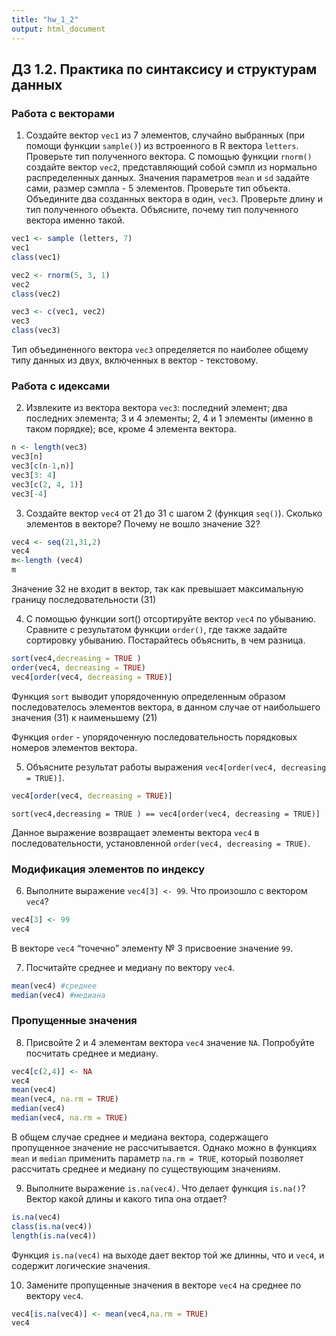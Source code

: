 ```yaml
---
title: "hw_1_2"
output: html_document
---
```


## ДЗ 1.2. Практика по синтаксису и структурам данных


### Работа с векторами

1. Создайте вектор `vec1` из 7 элементов, случайно выбранных (при помощи функции `sample()`) из встроенного в R вектора `letters`. Проверьте тип полученного вектора.
С помощью функции `rnorm()` создайте вектор `vec2`, представляющий собой сэмпл из нормально распределенных данных. Значения параметров `mean` и `sd` задайте сами, размер сэмпла - 5 элементов. Проверьте тип объекта.
Объедините два созданных вектора в один, `vec3`. Проверьте длину и тип полученного объекта. Объясните, почему тип полученного вектора именно такой. 

```r
vec1 <- sample (letters, 7)
vec1
class(vec1)

vec2 <- rnorm(5, 3, 1)
vec2
class(vec2)

vec3 <- c(vec1, vec2)
vec3
class(vec3)

```
Тип объединенного вектора `vec3` определяется по наиболее общему типу данных из двух, включенных в вектор - текстовому.

### Работа с идексами

2. Извлеките из вектора вектора `vec3`: последний элемент; два последних элемента; 3 и 4 элементы; 2, 4 и 1 элементы (именно в таком порядке); все, кроме 4 элемента вектора.

```r
n <- length(vec3)
vec3[n]
vec3[c(n-1,n)]
vec3[3: 4]
vec3[c(2, 4, 1)]
vec3[-4]

```

3. Создайте вектор `vec4` от 21 до 31 с шагом 2 (функция `seq()`). Сколько элементов в векторе? Почему не вошло значение 32?

```r
vec4 <- seq(21,31,2)
vec4
m<-length (vec4)
m
```
Значение 32 не входит в вектор, так как превышает максимальную границу последовательности (31)

4. С помощью функции sort() отсортируйте вектор `vec4` по убыванию. Сравните с результатом функции `order()`, где также задайте сортировку убыванию. Постарайтесь объяснить, в чем разница. 

```r
sort(vec4,decreasing = TRUE )
order(vec4, decreasing = TRUE)
vec4[order(vec4, decreasing = TRUE)]
```
Функция `sort` выводит упорядоченную определенным образом последователось элементов вектора, в данном случае от наибольшего значения (31) к наименьшему (21)

Функция `order` - упорядоченную последовательность порядковых номеров элементов вектора.


5. Объясните результат работы выражения `vec4[order(vec4, decreasing = TRUE)]`.

```r
vec4[order(vec4, decreasing = TRUE)]

```

`sort(vec4,decreasing = TRUE ) == vec4[order(vec4, decreasing = TRUE)]`

Данное выражение возвращает элементы вектора `vec4` в последовательности, установленной `order(vec4, decreasing = TRUE)`.


### Модификация элементов по индексу

6. Выполните выражение `vec4[3] <- 99`. Что произошло с вектором `vec4`?

```r
vec4[3] <- 99
vec4
```

В векторе `vec4` "точечно" элементу № 3 присвоение значение `99`.


7. Посчитайте среднее и медиану по вектору `vec4`.

```r
mean(vec4) #среднее
median(vec4) #медиана

```

### Пропущенные значения

8. Присвойте 2 и 4 элементам вектора `vec4` значение `NA`. Попробуйте посчитать среднее и медиану. 

```r
vec4[c(2,4)] <- NA
vec4
mean(vec4) 
mean(vec4, na.rm = TRUE) 
median(vec4)
median(vec4, na.rm = TRUE)

```

В общем случае среднее и медиана вектора, содержащего пропущенное значение не рассчитывается. Однако можно в функциях `mean` и `median` применить параметр `na.rm = TRUE`, который позволяет рассчитать среднее и медиану по существующим значениям. 


9. Выполните выражение `is.na(vec4)`. Что делает функция `is.na()`? Вектор какой длины и какого типа она отдает?

```r
is.na(vec4)
class(is.na(vec4))
length(is.na(vec4))
```
Функция `is.na(vec4)` на выходе дает вектор той же длинны, что и `vec4`, и содержит логические значения.


10. Замените пропущенные значения в векторе `vec4` на среднее по вектору `vec4`. 

```r
vec4[is.na(vec4)] <- mean(vec4,na.rm = TRUE)
vec4
```
